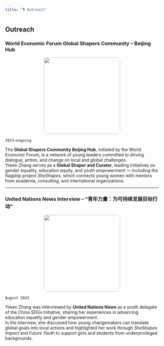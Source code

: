 ```yaml
---
title: "🎙 Outreach"
---
```


## Outreach

### World Economic Forum Global Shapers Community – Beijing Hub
![](assets/pictures/globalshapers.jpg){width="250" style="display:block; margin:auto; border-radius:8px;"}

`2023–ongoing`

The **Global Shapers Community Beijing Hub**, initiated by the World Economic Forum, is a network of young leaders committed to driving dialogue, action, and change on local and global challenges.  
Yiwen Zhang serves as a **Global Shaper and Curator**, leading initiatives on gender equality, education equity, and youth empowerment — including the flagship project *SheShapes*, which connects young women with mentors from academia, consulting, and international organizations.

---

### United Nations News Interview – “青年力量：为可持续发展目标行动”
![](assets/pictures/unnews_interview.png){width="250" style="display:block; margin:auto; border-radius:8px;"}

`August 2023`

Yiwen Zhang was interviewed by **United Nations News** as a youth delegate of the China SDGs Initiative, sharing her experiences in advancing education equality and gender empowerment.  
In the interview, she discussed how young changemakers can translate global goals into local actions and highlighted her work through *SheShapes Impact* and *Future Youth* to support girls and students from underprivileged backgrounds.